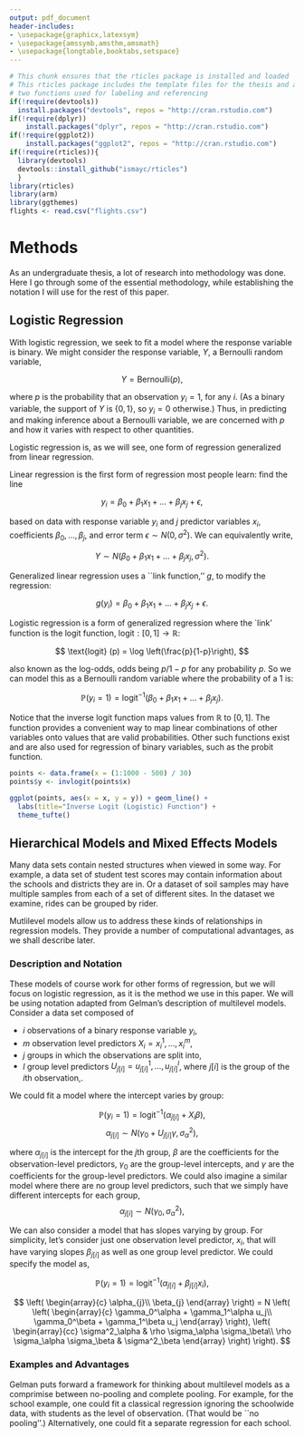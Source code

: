 ```yaml
---
output: pdf_document
header-includes:
- \usepackage{graphicx,latexsym}
- \usepackage{amssymb,amsthm,amsmath}
- \usepackage{longtable,booktabs,setspace}
---
```


<!--
You can delete the header-includes (lines 3-6 above) if you like and also the chunk below since it is loaded in the skeleton.Rmd file.  They are included so that chap3.Rmd will compile by itself when you hit Knit PDF.
-->

```r
# This chunk ensures that the rticles package is installed and loaded
# This rticles package includes the template files for the thesis and also
# two functions used for labeling and referencing
if(!require(devtools))
  install.packages("devtools", repos = "http://cran.rstudio.com")
if(!require(dplyr))
    install.packages("dplyr", repos = "http://cran.rstudio.com")
if(!require(ggplot2))
    install.packages("ggplot2", repos = "http://cran.rstudio.com")
if(!require(rticles)){
  library(devtools)
  devtools::install_github("ismayc/rticles")
  }
library(rticles)
library(arm)
library(ggthemes)
flights <- read.csv("flights.csv")
```

# Methods

As an undergraduate thesis, a lot of research into methodology was done. Here I
go through some of the essential methodology, while establishing the notation I
will use for the rest of this paper.

## Logistic Regression

With logistic regression, we seek to fit a model where the response variable is
binary. We might consider the response variable, $Y$, a Bernoulli random variable,

$$Y = \text{Bernoulli}(p),$$

where $p$ is the probability that an observation $y_i = 1,$ for any $i$. (As a binary variable,
the support of $Y$ is $\{0,1\}$, so $y_i = 0$ otherwise.) Thus, in predicting
and making inference about a Bernoulli variable, we are concerned with $p$ and
how it varies with respect to other quantities.

Logistic regression is, as we will see, one form of regression generalized from
linear regression.

Linear regression is the first form of regression most people learn: find the 
line

$$y_i = \beta_0 + \beta_1 x_1 + \ldots + \beta_j x_j + \epsilon,$$

based on data with response variable $y_i$ and $j$ predictor variables $x_i$,
coefficients $\beta_0, \ldots, \beta_j$, and error term $\epsilon \sim 
N(0, \sigma^2)$. We can equivalently write,

$$Y \sim N(\beta_0 + \beta_1 x_1 + \ldots + \beta_j x_j, \sigma^2).$$

Generalized linear regression uses a ``link function,'' $g$, to modify the regression:

$$g(y_i) = \beta_0 + \beta_1 x_1 + \ldots + \beta_j x_j + \epsilon.$$

Logistic regression is a form of generalized regression where the `link' function
is the logit function, $\text{logit}:[0,1] \to \mathbb{R}$:

$$ \text{logit} (p) = \log \left(\frac{p}{1-p}\right), $$

also known as the log-odds, odds being $p/1-p$ for any probability $p$. So we can
model this as a Bernoulli random variable where the probability of a 1 is:

$$\mathbb{P} (y_i = 1) = \text{logit}^{-1} (\beta_0 + \beta_1 x_1 + \ldots + \beta_j x_j).$$

Notice that the inverse logit function maps values from $\mathbb{R}$ to $[0,1]$.
The function provides a convenient way to map linear combinations of other
variables onto values that are valid probabilities. Other such functions exist
and are also used for regression of binary variables, such as the probit function.


```r
points <- data.frame(x = (1:1000 - 500) / 30)
points$y <- invlogit(points$x)

ggplot(points, aes(x = x, y = y)) + geom_line() +
  labs(title="Inverse Logit (Logistic) Function") +
  theme_tufte()
```


## Hierarchical Models and Mixed Effects Models

Many data sets contain nested structures when viewed in some way. For example,
a data set of student test scores may contain information about the schools 
and districts they are in. Or a dataset of soil samples may have multiple samples
from each of a set of different sites. In the dataset we examine, rides can be
grouped by rider.

Mutlilevel models allow us to address these kinds of relationships in regression
models. They provide a number of computational advantages, as we shall describe
later.

### Description and Notation

These models of course work for other forms of regression, but we will focus
on logistic regression, as it is the method we use in this paper. We will be 
using notation adapted from Gelman's description of multilevel models. Consider
a data set composed of

- $i$ observations of a binary response variable $y_i$,
- $m$ observation level predictors $X_i = x_i^1, \ldots, x_i^m$,
- $j$ groups in which the observations are split into,
- $l$ group level predictors $U_{j[i]} = u_{j[i]}^1, \ldots, u_{j[i]}^l$, where
$j[i]$ is the group of the $i$th observation,.

We could fit a model where the intercept varies by group:

$$\mathbb{P} (y_i = 1) = \text{logit}^{-1}
(\alpha_{j[i]} + X_i \beta),$$
$$\alpha_{j[i]} \sim N(\gamma_0 + U_{j[i]} \gamma, \sigma_{\alpha}^2),$$

where $\alpha_{j[i]}$ is the intercept for the $j$th group, $\beta$ are the 
coefficients for the observation-level predictors, $\gamma_0$ are the group-level
intercepts, and $\gamma$ are the coefficients for the group-level predictors. We
could also imagine a similar model where there are no group level predictors, 
such that we simply have different intercepts for each group,
$$\alpha_{j[i]} \sim N(\gamma_0, \sigma_{\alpha}^2),$$

We can also consider a model that has slopes varying by group. For simplicity,
let's consider just one observation level predictor, $x_i$, that will have varying
slopes $\beta_{j[i]}$ as well as one group level predictor. We could specify the
model as,

$$\mathbb{P} (y_i = 1) = \text{logit}^{-1}
(\alpha_{j[i]} + \beta_{j[i]} x_i),$$

$$
\left(
\begin{array}{c}
\alpha_{j}\\
\beta_{j}
\end{array}
\right) =
N \left(
\left(
\begin{array}{c}
\gamma_0^\alpha + \gamma_1^\alpha u_j\\
\gamma_0^\beta + \gamma_1^\beta u_j
\end{array}
\right),
\left(
\begin{array}{cc}
\sigma^2_\alpha & \rho \sigma_\alpha \sigma_\beta\\
\rho \sigma_\alpha \sigma_\beta & \sigma^2_\beta
\end{array}
\right)
\right).
$$


### Examples and Advantages

Gelman puts forward a framework for thinking about multilevel models as a
comprimise between no-pooling and complete pooling. For example, for the school
example, one could fit a classical regression ignoring the schoolwide data,
with students as the level of observation. (That would be ``no pooling''.)
Alternatively, one could fit a separate regression for each school. 


